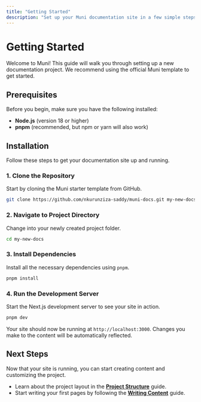 ```yaml
---
title: "Getting Started"
description: "Set up your Muni documentation site in a few simple steps."
---
```


# Getting Started

Welcome to Muni! This guide will walk you through setting up a new documentation project. We recommend using the official Muni template to get started.

## Prerequisites

Before you begin, make sure you have the following installed:

- **Node.js** (version 18 or higher)
- **pnpm** (recommended, but npm or yarn will also work)

## Installation

Follow these steps to get your documentation site up and running.

### 1. Clone the Repository

Start by cloning the Muni starter template from GitHub.

```bash
git clone https://github.com/nkurunziza-saddy/muni-docs.git my-new-docs
```

### 2. Navigate to Project Directory

Change into your newly created project folder.

```bash
cd my-new-docs
```

### 3. Install Dependencies

Install all the necessary dependencies using `pnpm`.

```bash
pnpm install
```

### 4. Run the Development Server

Start the Next.js development server to see your site in action.

```bash
pnpm dev
```

Your site should now be running at `http://localhost:3000`. Changes you make to the content will be automatically reflected.

## Next Steps

Now that your site is running, you can start creating content and customizing the project.

- Learn about the project layout in the [**Project Structure**](/docs/project-structure) guide.
- Start writing your first pages by following the [**Writing Content**](/docs/guide/writing-content) guide.
